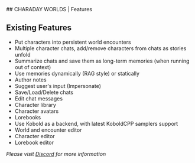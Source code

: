 
<Container ta="center">
## CHARADAY WORLDS | Features
</Container>

<Container>
  <Paper withBorder shadow="sm" style={{ padding: 20 }} bg="var(--mantine-color-gray-1)" mt="md">

## Existing Features
- Put characters into persistent world encounters
- Multiple character chats, add/remove characters from chats as stories unfold
- Summarize chats and save them as long-term memories (when running out of context)
- Use memories dynamically (RAG style) or statically
- Author notes
- Suggest user's input (Impersonate)
- Save/Load/Delete chats
- Edit chat messages
- Character library
- Character avatars
- Lorebooks
- Use Kobold as a backend, with latest KoboldCPP samplers support
- World and encounter editor
- Character editor
- Lorebook editor


_Please visit [Discord](https://discord.gg/A47GfuJXU4) for more information_

  </Paper>
</Container>
